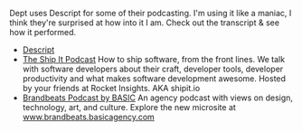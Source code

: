 Dept uses Descript for some of their podcasting. I'm using it like a maniac, I think they're surprised at how into it I am. Check out the transcript & see how it performed.

* [Descript](https://www.descript.com/?lmref=4bjg1g)
* [The Ship It Podcast](https://open.spotify.com/show/2P2BVhs19aqHVg7jUPuTjL)
  How to ship software, from the front lines. We talk with software developers about their craft, developer tools, developer productivity and what makes software development awesome. Hosted by your friends at Rocket Insights. AKA shipit.io
* [Brandbeats Podcast by BASIC](https://open.spotify.com/show/6P6UxVuOtSmrWb28rd4Pc2)
  An agency podcast with views on design, technology, art, and culture. Explore the new microsite at www.brandbeats.basicagency.com